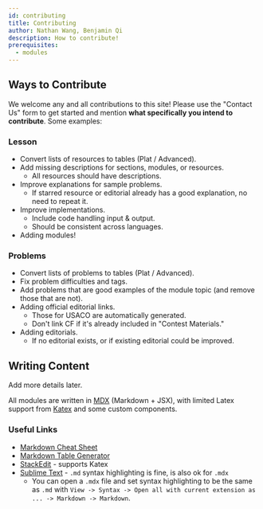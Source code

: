 ```yaml
---
id: contributing
title: Contributing
author: Nathan Wang, Benjamin Qi
description: How to contribute!
prerequisites:
  - modules
---
```


## Ways to Contribute

We welcome any and all contributions to this site! Please use the "Contact Us" form to get started and mention **what specifically you intend to contribute**. Some examples:

### Lesson

- Convert lists of resources to tables (Plat / Advanced).
- Add missing descriptions for sections, modules, or resources.
  - All resources should have descriptions.
- Improve explanations for sample problems.
  - If starred resource or editorial already has a good explanation, no need to repeat it.
- Improve implementations.
  - Include code handling input & output.
  - Should be consistent across languages.
- Adding modules!

### Problems

- Convert lists of problems to tables (Plat / Advanced).
- Fix problem difficulties and tags.
- Add problems that are good examples of the module topic (and remove those that are not).
- Adding official editorial links.
  - Those for USACO are automatically generated.
  - Don't link CF if it's already included in "Contest Materials."
- Adding editorials.
  - If no editorial exists, or if existing editorial could be improved.

## Writing Content

<IncompleteSection>

Add more details later.

</IncompleteSection>

All modules are written in [MDX](https://mdxjs.com/) (Markdown + JSX), with limited Latex support from [Katex](https://katex.org/) and some custom components.

### Useful Links

- [Markdown Cheat Sheet](https://www.markdownguide.org/cheat-sheet/)
- [Markdown Table Generator](https://www.tablesgenerator.com/markdown_tables)
- [StackEdit](https://stackedit.io/) - supports Katex
- [Sublime Text](https://www.sublimetext.com/) - `.md` syntax highlighting is fine, is also ok for `.mdx`
  - You can open a `.mdx` file and set syntax highlighting to be the same as `.md` with `View -> Syntax -> Open all with current extension as ... -> Markdown -> Markdown`.
